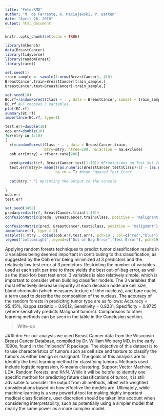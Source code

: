 ```yaml
---
title: "PeterRMD"
author: "M. de Ferrante, K. Maciejewski, P. Batten"
date: "April 26, 2018"
output: html_document
---
```


```r
knitr::opts_chunk$set(echo = TRUE)
```

```r
library(mlbench)
data(BreastCancer)
library(tidyverse)
library(randomForest)
library(caret)
```


```r
set.seed(1)
train_sample <- sample(1:nrow(BreastCancer), 410) 
BreastCancer.train=BreastCancer[train_sample,]
BreastCancer.test=BreastCancer[-train_sample,]
```

```r
set.seed(10)
BC.rf=randomForest(Class ~ . , data = BreastCancer, subset = train_sample, na.action = na.exclude, importance=T)
BC.rf #RF chooses 3 variables
plot(BC.rf)
summary(BC.rf)
importance(BC.rf, type=1)

test.err=double(10)
oob.err=double(10)
for(mtry in 1:10) 
{
  rf=randomForest(Class ~ . , data = BreastCancer.train,
                  mtry=mtry, ntree=200, na.action = na.exclude) 
  oob.err[mtry] = rf$err.rate[200]
  
  pred=predict(rf, BreastCancer.test[1:10]) #Predictions on Test Set for each Tree
  test.err[mtry]= mean(((as.numeric(BreastCancer.test$Class)-1) - (as.numeric(pred)-1)^2),
                       na.rm = T) #Mean Squared Test Error
  
  cat(mtry," ") #printing the output to the console
  
}
oob.err
test.err
```

```r
set.seed(3458)
preda=predict(rf, BreastCancer.train[1:10])
confusionMatrix(preda, BreastCancer.train$Class, positive = 'malignant')
```

```r
confusionMatrix(pred, BreastCancer.test$Class, positive = 'malignant')
importance(rf, type = 2)
matplot(1:mtry , cbind(oob.err,test.err), pch=19 , col=c("red","blue"),type="b",ylab="Mean Squared Error",xlab="Number of Predictors Considered at each Split")
legend("bottomright",legend=c("Out of Bag Error","Test Error"), pch=19, col=c("red","blue"))
```

Applying random forests techniques to predict tumor classification results in 3 variables being deemed important in contributing to this classification, as suggested by the Oob error being minimized at 3 predictors and the relatively low test error at 3 predictors. Restricting the number of variables used at each split per tree to three yields the best out-of-bag error, as well as the (tied-for) best test error. 3 variables is also relatively simple, which is important to consider when building classifier models. The 3 variables that most effectively decrease impurity at each decision node are cell size, bland chromatin (which measures texture of thhe nucleus), and bare nuclei, a term used to describe the composition of the nucleus. The accuracy of the random forests in predicitng tumor type are as follows: Accuracy = 95.45%, Kappa statistic = 0.9012, Sensitivity = 0.9231, Specificity = 0.9725 (where sensitivity predicts Malignant tumors). Comparisons to other learning methods can be seen in the table in the Conclusion section. 


>Write-up

###Intro
For our analysis we used Breast Cancer data from the Wisconsin Breast Cancer Database, compiled by Dr. William Wolberg MD, in the early 1990s, found in the "mlbench" R package. The objective of this dataset is to to use characteristics of tumors such as cell size and texture to classify the tumors as either benign or malignant. The goals of this analysis are to identify the best learning method for classifying  tumors. 
Methods used include logistic regression, K-means clustering, Support Vector Machine, LDA, Random Forests, and KNN. While it will be helpful to identify one specific method for predicting future classifications of tumor, it is still advisable to consider the output from all methods, albeit with weighted considerations based on how effective the models are. Ultimately, while machine learning is a very powerful tool for making highly important medical classifications,  user discretion should be taken into account when considering interpretability, such as potentially using a simpler model that nearly the same power as a more complex model. 
